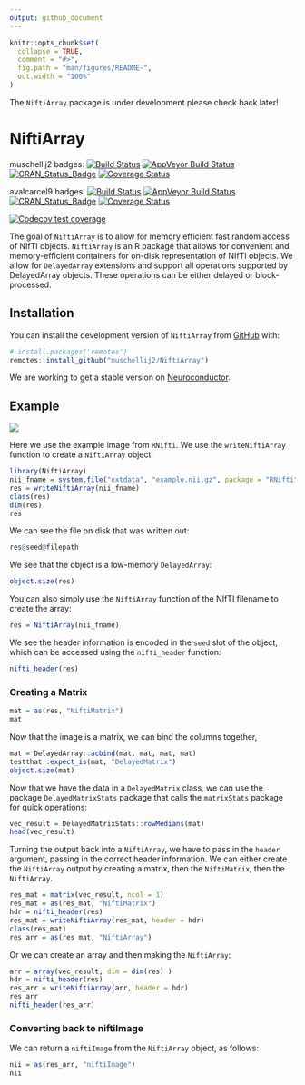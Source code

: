 ```yaml
---
output: github_document
---
```


<!-- README.md is generated from README.Rmd. Please edit that file -->

```r
knitr::opts_chunk$set(
  collapse = TRUE,
  comment = "#>",
  fig.path = "man/figures/README-",
  out.width = "100%"
)
```

The `NiftiArray` package is under development please check back later!

# NiftiArray

<!-- badges: start -->
muschellij2 badges:
[![Build Status](https://travis-ci.org/muschellij2/NiftiArray.svg?branch=master)](https://travis-ci.org/muschellij2/NiftiArray)
[![AppVeyor Build Status](https://ci.appveyor.com/api/projects/status/github/muschellij2/NiftiArray?branch=master&svg=true)](https://ci.appveyor.com/project/muschellij2/NiftiArray)
[![CRAN_Status_Badge](https://www.r-pkg.org/badges/version/NiftiArray)](https://cran.r-project.org/package=NiftiArray)
[![Coverage Status](https://img.shields.io/coveralls/muschellij2/NiftiArray.svg)](https://coveralls.io/r/muschellij2/NiftiArray?branch=master)

avalcarcel9 badges:
[![Build Status](https://travis-ci.org/avalcarcel9/NiftiArray.svg?branch=master)](https://travis-ci.org/avalcarcel9/NiftiArray)
[![AppVeyor Build Status](https://ci.appveyor.com/api/projects/status/github/avalcarcel9/NiftiArray?branch=master&svg=true)](https://ci.appveyor.com/project/avalcarcel9/NiftiArray)
[![CRAN_Status_Badge](https://www.r-pkg.org/badges/version/NiftiArray)](https://cran.r-project.org/package=NiftiArray)
[![Coverage Status](https://img.shields.io/coveralls/avalcarcel9/NiftiArray.svg)](https://coveralls.io/r/avalcarcel9/NiftiArray?branch=master)

[![Codecov test coverage](https://codecov.io/gh/muschellij2/NiftiArray/branch/master/graph/badge.svg)](https://codecov.io/gh/muschellij2/NiftiArray?branch=master)
<!-- badges: end -->

The goal of `NiftiArray` is to allow for memory efficient fast random access of NIfTI objects. `NiftiArray` is an R package that allows for convenient and memory-efficient containers for on-disk representation of NIfTI objects. We allow for `DelayedArray` extensions and support all operations supported by DelayedArray objects. These operations can be either delayed or block-processed.

## Installation

You can install the development version of `NiftiArray` from [GitHub](https://github.com/) with:

``` r
# install.packages('remotes')
remotes::install_github("muschellij2/NiftiArray")
```

We are working to get a stable version on [Neuroconductor](www.neuroconductor.org).

## Example

![](https://media.giphy.com/media/1ken0zzzL79NPy3QZj/giphy.gif)

Here we use the example image from `RNifti`.  We use the `writeNiftiArray` function to create a `NiftiArray` object:
```r
library(NiftiArray)
nii_fname = system.file("extdata", "example.nii.gz", package = "RNifti")
res = writeNiftiArray(nii_fname)
class(res)
dim(res)
res
```

We can see the file on disk that was written out:

```r
res@seed@filepath
```

We see that the object is a low-memory `DelayedArray`:
```r
object.size(res)
```

You can also simply use the `NiftiArray` function of the NIfTI filename to create the array:

```r
res = NiftiArray(nii_fname)
```

We see the header information is encoded in the `seed` slot of the object, which can be accessed using the `nifti_header` function:
```r
nifti_header(res)
```

### Creating a Matrix


```r
mat = as(res, "NiftiMatrix")
mat
```

Now that the image is a matrix, we can bind the columns together,
```r
mat = DelayedArray::acbind(mat, mat, mat, mat)
testthat::expect_is(mat, "DelayedMatrix")
object.size(mat)
```

Now that we have the data in a `DelayedMatrix` class, we can use the package `DelayedMatrixStats` package that calls the `matrixStats` package for quick operations:

```r
vec_result = DelayedMatrixStats::rowMedians(mat)
head(vec_result)
```

Turning the output back into a `NiftiArray`, we have to pass in the `header` argument, passing in the correct header information.  We can either create the `NiftiArray` output by creating a matrix, then the `NiftiMatrix`, then the `NiftiArray`.

```r
res_mat = matrix(vec_result, ncol = 1)
res_mat = as(res_mat, "NiftiMatrix")
hdr = nifti_header(res)
res_mat = writeNiftiArray(res_mat, header = hdr)
class(res_mat)
res_arr = as(res_mat, "NiftiArray")
```

Or we can create an array and then making the `NiftiArray`:

```r
arr = array(vec_result, dim = dim(res) )
hdr = nifti_header(res)
res_arr = writeNiftiArray(arr, header = hdr)
res_arr
nifti_header(res_arr)
```


### Converting back to niftiImage

We can return a `niftiImage` from the `NiftiArray` object, as follows:

```r
nii = as(res_arr, "niftiImage")
nii
```


